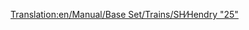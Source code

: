 [[Translation:en/Manual/Base Set/Trains/SH∕Hendry "25"]]
{{hu/Manual/Base Set/Trains/Navbox Mozdonyok}}
{{hu/Manual/Base Set/Trains/Vonatok|
|Name=SH/Hendry "25"
|Image=[[File:en/Manual/Base Set/Trains/Shhendry25.png]]
|Cost=£17,578 ($35.156)
|Speed=128 km/h (80 mph)
|Weight=72 t
|Power=1,250 LE (932 kW)
|Annual=£1,447 ($2.894)
|Designed=1962
|Lifespan=18
|Capacity=N/A|Leírás=Ez az első nehéz teherrakomány vontatására alkalmas dízelmozdony. Gyengébb, mint az [[hu/Manual/Base Set/Trains/UU '37'|UU "37"]], alig jobb, mint a [[hu/Manual/Base Set/Trains/Ginzu 'A4'|Ginzu "A4"]], az  [[hu/Manual/Base Set/Trains/SH '8P'|SH "8P"]]-hez képest pedig a szerepe alárendelt. Könnyű vagy középsúlyos rakományhoz használatos leginkább, az "igásló" szerepét tölti be, hasonlóan, mint a játék kezdetén a [[hu/Manual/Base Set/Trains/Chaney 'Jubilee'|Chaney "Jubilee"]].

|Valósság=''British Rail 25'' sorozat
}}
